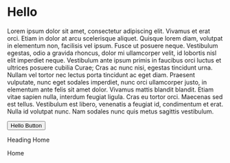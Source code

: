 
# Hello

Lorem ipsum dolor sit amet, consectetur adipiscing elit. Vivamus et erat orci. Etiam in dolor at arcu scelerisque aliquet. Quisque lorem diam, volutpat in elementum non, facilisis vel ipsum. Fusce ut posuere neque. Vestibulum egestas, odio a gravida rhoncus, dolor mi ullamcorper velit, id lobortis nisl elit imperdiet neque. Vestibulum ante ipsum primis in faucibus orci luctus et ultrices posuere cubilia Curae; Cras ac nunc nisi, egestas tincidunt urna. Nullam vel tortor nec lectus porta tincidunt ac eget diam. Praesent vulputate, nunc eget sodales imperdiet, nunc orci ullamcorper justo, in elementum ante felis sit amet dolor. Vivamus mattis blandit blandit. Etiam vitae sapien nulla, interdum feugiat ligula. Cras eu tortor orci. Maecenas sed est tellus. Vestibulum est libero, venenatis a feugiat id, condimentum et erat. Nulla id volutpat nunc. Nam sodales nunc quis metus sagittis vestibulum.

<Button>Hello Button</Button>

Heading Home

<Link href="/">Home</Link>
